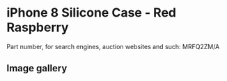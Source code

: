 
# iPhone 8 Silicone Case - Red Raspberry

Part number, for search engines, auction websites and such: MRFQ2ZM/A

## Image gallery

<div style={{ width: "768px" }}>
  <GalleryComponent
    images={[
      {
        original: "/everysource/MRFQ2.png",
        thumbnail: "/everypreview/MRFQ2.png",
      },
      {
        original: "/everysource/MRFQ2_AV1_GOLD.png",
        thumbnail: "/everypreview/MRFQ2_AV1_GOLD.png",
      },
      {
        original: "/everysource/MRFQ2_AV1_SILVER.png",
        thumbnail: "/everypreview/MRFQ2_AV1_SILVER.png",
      },
      {
        original: "/everysource/MRFQ2_AV1_SPACE_GRAY.png",
        thumbnail: "/everypreview/MRFQ2_AV1_SPACE_GRAY.png",
      },
      {
        original: "/everysource/MRFQ2_AV2.png",
        thumbnail: "/everypreview/MRFQ2_AV2.png",
      }
    ]}
  />
</div>